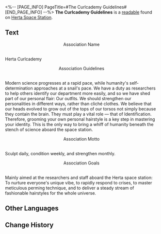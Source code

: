 <%-- [PAGE_INFO]
PageTitle=#The Curlcademy Guidelines#
[END_PAGE_INFO] --%>
{{Readable Infobox
|id           = 147
|partIds      = 190300
|title        = 
|image        = Item Journal.png
|world        = Herta Space Station
|parts        = 1
|author       = <!--to be added-->
|description  = The guidelines for the Curlcademy on the space station, contains very subjective views.
|part1        = The Curlcademy Guidelines
|source1      = {{cx|Source missing}}
|characters   = Herta
|factions     = 
}}
'''The Curlcademy Guidelines''' is a [[readable]] found on [[Herta Space Station]].
<!--
==Location==
{{Map Embed|<map name>|<marker id>}}
-->
==Text==
<div align="center">Association Name</div><br />Herta Curlcademy

<div align="center">Association Guidelines</div><br />Modern science progresses at a rapid pace, while humanity's self-determination approaches at a snail's pace. We have a duty as researchers to help others identify our department more easily, and so we have shed part of our personal flair: Our outfits. We should strengthen our personalities in different ways, rather than cliché clothes. We believe that our heads evolved to grow out of the tops of our torsos not simply because they contain the brain. They must play a vital role &mdash; that of Identification. Therefore, grooming your own personal hairstyle is a key step in mastering your identity. This is the only way to bring a whiff of humanity beneath the stench of science aboard the space station.

<div align="center">Association Motto</div><br />Sculpt daily, condition weekly, and strengthen monthly.

<div align="center">Association Goals</div><br />Mainly aimed at the researchers and staff aboard the Herta space station: To nurture everyone's unique vibe, to rapidly respond to crises, to master meticulous perming technique, and to deliver a steady stream of fashionable hairstyles for the whole universe.

<!--
==Trivia==
* 
-->
==Other Languages==
{{Other Languages
|en   = The Curlcademy Guidelines
|zhs  = 爆炸头协会纲领
|zht  = 爆炸頭協會綱領
|ja   = アフロ協会綱領
|ko   = 폭탄 머리 협회 강령
|es   = Directrices de la Asociación de Amigos de la Permanente
|fr   = Guide de l'Association de la coupe disco
|ru   = Руководство Ассоциации пышных причёсок
|th   = หลักการของสมาคมคนหัวฟู
|vi   = Cương Lĩnh Hiệp Hội Đầu Xù
|de   = Die Richtlinien der Dauerwelle-Vereinigung
|id   = Pedoman Asosiasi Gaya Rambut Kribo
|pt   = Regras da Associação do Cabelo Crespo
}}

==Change History==
{{Change History|1.0}}